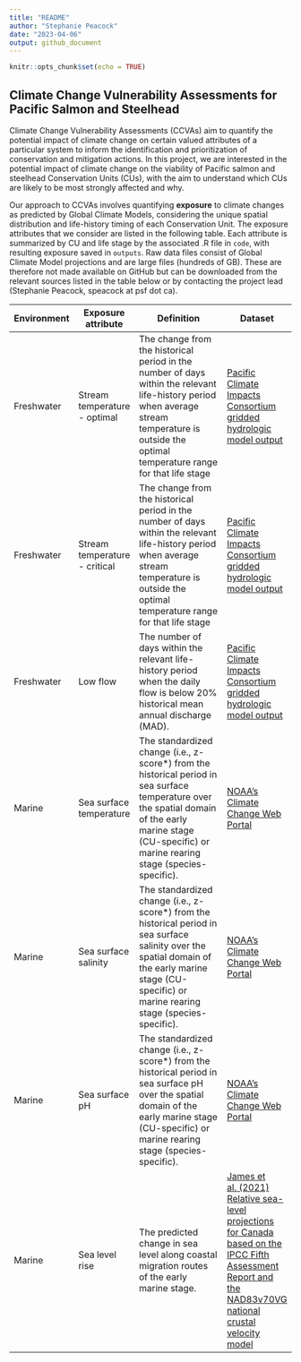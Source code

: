 ```yaml
---
title: "README"
author: "Stephanie Peacock"
date: "2023-04-06"
output: github_document
---
```


```r
knitr::opts_chunk$set(echo = TRUE)
```

## Climate Change Vulnerability Assessments for Pacific Salmon and Steelhead

Climate Change Vulnerability Assessments (CCVAs) aim to quantify the potential impact of climate change on certain valued attributes of a particular system to inform the identification and prioritization of conservation and mitigation actions. In this project, we are interested in the potential impact of climate change on the viability of Pacific salmon and steelhead Conservation Units (CUs), with the aim to understand which CUs are likely to be most strongly affected and why. 

Our approach to CCVAs involves quantifying **exposure** to climate changes as predicted by Global Climate Models, considering the unique spatial distribution and life-history timing of each Conservation Unit. The exposure attributes that we consider are listed in the following table. Each attribute is summarized by CU and life stage by the associated .R file in `code`, with resulting exposure saved in `outputs`. Raw data files consist of Global Climate Model projections and are large files (hundreds of GB). These are therefore not made available on GitHub but can be downloaded from the relevant sources listed in the table below or by contacting the project lead (Stephanie Peacock, speacock at psf dot ca).

| Environment | Exposure attribute | Definition | Dataset |
| ------------ | ------------ | -------------------------------- | ------------ |
| Freshwater | Stream temperature - optimal | The change from the historical period in the number of days within the relevant life-history period when average stream temperature is outside the optimal temperature range for that life stage | [Pacific Climate Impacts Consortium gridded hydrologic model output](https://www.pacificclimate.org/data/gridded-hydrologic-model-output) |
| Freshwater | Stream temperature - critical | The change from the historical period in the number of days within the relevant life-history period when average stream temperature is outside the optimal temperature range for that life stage | [Pacific Climate Impacts Consortium gridded hydrologic model output](https://www.pacificclimate.org/data/gridded-hydrologic-model-output) |
| Freshwater | Low flow | The number of days within the relevant life-history period when the daily flow is below 20% historical mean annual discharge (MAD). | [Pacific Climate Impacts Consortium gridded hydrologic model output](https://www.pacificclimate.org/data/gridded-hydrologic-model-output) |
| Marine | Sea surface temperature | The standardized change (i.e., z-score*) from the historical period in sea surface temperature over the spatial domain of the early marine stage (CU-specific) or marine rearing stage (species-specific). | [NOAA's Climate Change Web Portal](https://psl.noaa.gov/ipcc/ocn/ccwp.html) |
| Marine | Sea surface salinity | The standardized change (i.e., z-score*) from the historical period in sea surface salinity over the spatial domain of the early marine stage (CU-specific) or marine rearing stage (species-specific). | [NOAA's Climate Change Web Portal](https://psl.noaa.gov/ipcc/ocn/ccwp.html) |
| Marine | Sea surface pH | The standardized change (i.e., z-score*) from the historical period in sea surface pH over the spatial domain of the early marine stage (CU-specific) or marine rearing stage (species-specific). | [NOAA's Climate Change Web Portal](https://psl.noaa.gov/ipcc/ocn/ccwp.html) |
| Marine | Sea level rise | The predicted change in sea level along coastal migration routes of the early marine stage. | [James et al. (2021) Relative sea-level projections for Canada based on the IPCC Fifth Assessment Report and the NAD83v70VG national crustal velocity model](https://geoscan.nrcan.gc.ca/starweb/geoscan/servlet.starweb?path=geoscan/fulle.web&search1=R=327878) |
<!-- | Freshwater | Beneficial high flows | The change in return interval (in years) for an instantaneous high flow equal to a historical 10-year flood event. | [Pacific Climate Impacts Consortium gridded hydrologic model output](https://www.pacificclimate.org/data/gridded-hydrologic-model-output) | -->
<!-- | Freshwater | Damaging high flows | The change in the exceedance probability for an instantaneous high flow equal to a historical 100-year flood event. | [Pacific Climate Impacts Consortium gridded hydrologic model output](https://www.pacificclimate.org/data/gridded-hydrologic-model-output) | -->

